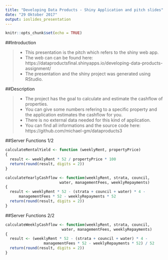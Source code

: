 ```yaml
---
title: "Developing Data Products - Shiny Application and pitch slides"
date: "29 Oktober 2017"
output: ioslides_presentation
---
```


```r
knitr::opts_chunk$set(echo = TRUE)
```


##Introduction

>- This presentation is the pitch which refers to the shiny web app.
>- The web can can be found here: https://dataproductsfinal.shinyapps.io/developing-data-products-assignment/
>- The presentation and the shiny project was generated using RStudio.


##Description

>- The project has the goal to calculate and estimate the cashflow of properties.
>- You can give some numbers refering to a specific property and the application estimates the cashflow for you.
>- There is no external data needed for this kind of application.
>- You can find all informations and the source code here: https://github.com/michael-gm/dataproducts3


##Server Functions 1/2

```r
calculateRentalYield <- function (weeklyRent, propertyPrice) 
{
  result <- weeklyRent * 52 / propertyPrice * 100
  return(round(result, digits = 2))
}

calculateYearlyCashflow <- function(weeklyRent, strata, council, 
                        water, managementFees, weeklyRepayments)
{
  result <- weeklyRent * 52 - (strata + council + water) * 4 - 
      managementFees * 52 - weeklyRepayments * 52
  return(round(result, digits = 2))
}
```

##Server Functions 2/2

```r

calculateWeeklyCashflow <- function(weeklyRent, strata, council, 
                         water, managementFees, weeklyRepayments)
{
  result <- (weeklyRent * 52 - (strata + council + water) * 4 - 
                 managementFees * 52 - weeklyRepayments * 52) / 52
  return(round(result, digits = 2))
}
```


